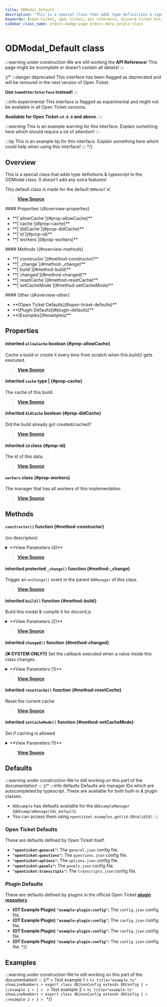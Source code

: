 ```yaml
---
title: ODModal_Default
description: "This is a special class that adds type definitions & typescript to the ODModal class. It doesn't add any extra features!"
keywords: [open-ticket, open ticket, api reference, discord ticket bot, class]
sidebar_class_name: otdocs-badge-page otdocs-meta-purple-class
---
```

<head>
    <link rel="apple-touch-icon" href="/img/logo_vertical.png"/>
</head>

# ODModal_Default <M color="purple">class</M>

:::warning under construction
We are still working the **API Reference**! This page might be incomplete or doesn't contain all details!
:::

{/*
:::danger deprecated
This interface has been flagged as deprecated and will be removed in the next version of Open Ticket.

**Use `SomeOtherInterface` instead!**
:::

:::info experimental
This interface is flagged as experimental and might not be available in all Open Ticket versions.

**Available for Open Ticket `v4.0.0` and above.**
:::

:::warning
This is an example warning for this interface. Explain something here which should require a lot of attention!
:::

:::tip
This is an example tip for this interface. Explain something here which could help when using this interface!
:::
*/}

## Overview
This is a special class that adds type definitions & typescript to the ODModal class.
It doesn't add any extra features!

This default class is made for the default `ODModal`'s!

> [**View Source**](https://otgithub.dj-dj.be/tree/main/src/core/api/defaults/builder.ts#L530)

<FlexHorizontal>
<div style={{width:"30%"}}>
    #### Properties \{#overview-properties}
    <ul>
        <li>**[`allowCache`](#prop-allowCache)**</li>
        <li>**[`cache`](#prop-cache)**</li>
        <li>**[`didCache`](#prop-didCache)**</li>
        <li>**[`id`](#prop-id)**</li>
        <li>**[`workers`](#prop-workers)**</li>
    </ul>
</div>
<div style={{width:"30%"}}>
    #### Methods \{#overview-methods}
    <ul>
        <li>**[`constructor`](#method-constructor)**</li>
        <li>**[`_change`](#method-_change)**</li>
        <li>**[`build`](#method-build)**</li>
        <li>**[`changed`](#method-changed)**</li>
        <li>**[`resetCache`](#method-resetCache)**</li>
        <li>**[`setCacheMode`](#method-setCacheMode)**</li>
    </ul>
</div>
<div style={{width:"30%"}}>
    #### Other \{#overview-other}
    <ul>
        <li>**[Open Ticket Defaults](#open-ticket-defaults)**</li>
        <li>**[Plugin Defaults](#plugin-defaults)**</li>
        <li>**[Examples](#examples)**</li>
    </ul>
</div>
</FlexHorizontal>

## Properties
<Divider></Divider>
#### <C color="red">inherited</C> `allowCache` <M color="red">boolean</M> <ApiBlock><ApiUrl url="js:boolean" label="boolean"/></ApiBlock> \{#prop-allowCache}
Cache a build or create it every time from scratch when this.build() gets executed.

> [**View Source**](https://otgithub.dj-dj.be/tree/main/src/core/api/modules/builder.ts#L20)

<Divider></Divider>
#### <C color="brown">inherited</C> `cache` <M color="brown">type</M> <ApiBlock><ApiUrl url="js:null" label="null"/>|<ApiUrl url="interface:ODModalBuildResult" label="api.ODModalBuildResult"/></ApiBlock> \{#prop-cache}
The cache of this build.

> [**View Source**](https://otgithub.dj-dj.be/tree/main/src/core/api/modules/builder.ts#L24)

<Divider></Divider>
#### <C color="red">inherited</C> `didCache` <M color="red">boolean</M> <ApiBlock><ApiUrl url="js:boolean" label="boolean"/></ApiBlock> \{#prop-didCache}
Did the build already got created/cached?

> [**View Source**](https://otgithub.dj-dj.be/tree/main/src/core/api/modules/builder.ts#L22)

<Divider></Divider>
#### <C color="purple">inherited</C> `id` <M color="purple">class</M> <ApiBlock><ApiUrl url="class:ODId" label="api.ODId"/></ApiBlock> \{#prop-id}
The id of this data.

> [**View Source**](https://otgithub.dj-dj.be/tree/main/src/core/api/modules/base.ts#L172)

<Divider></Divider>
#### `workers` <M color="purple">class</M> <ApiBlock><ApiUrl url="class:ODWorkerManager_Default" label="api.ODWorkerManager_Default"/></ApiBlock> \{#prop-workers}
The manager that has all workers of this implementation

> [**View Source**](https://otgithub.dj-dj.be/tree/main/src/core/api/defaults/builder.ts#L531)

<Divider></Divider>

## Methods
<Divider></Divider>
#### `constructor()` <M color="orange">function</M> <ApiBlock><ApiUrl url="class:ODModal_Default" label="api.ODModal_Default"/></ApiBlock> \{#method-constructor}
(no description)

<details>
<summary>**View Parameters (4)**</summary>
- **`id`:** <M color="brown">type</M> <ApiBlock><ApiUrl url="type:ODValidId" label="api.ODValidId"/></ApiBlock> - Parameter Description Lorem Ipsum.
- **`callback`:** <M color="brown">type</M> <ApiBlock><ApiUrl url="type:ODWorkerCallback" label="api.ODWorkerCallback"/></ApiBlock> - Parameter Description Lorem Ipsum.
- **`priority`:** <M color="green">number</M> <ApiBlock><ApiUrl url="js:number" label="number"/></ApiBlock> - Parameter Description Lorem Ipsum.
- **`callbackId`:** <M color="brown">type</M> <ApiBlock><ApiUrl url="type:ODValidId" label="api.ODValidId"/></ApiBlock> - Parameter Description Lorem Ipsum.
</details>

> [**View Source**](https://otgithub.dj-dj.be/tree/main/src/core/api/modules/builder.ts#L26)

<Divider></Divider>
#### <C color="orange">inherited</C> <C color="orange">protected</C> `_change()` <M color="orange">function</M> <ApiBlock><ApiUrl url="js:void" label="void"/></ApiBlock> \{#method-_change}
Trigger an `onChange()` event in the parent `ODManager` of this class.



> [**View Source**](https://otgithub.dj-dj.be/tree/main/src/core/api/modules/base.ts#L108)

<Divider></Divider>
#### <C color="orange">inherited</C> `build()` <M color="orange">function</M> <ApiBlock><ApiUrl url="js:promise" label="Promise"/></ApiBlock> \{#method-build}
Build this modal & compile it for discord.js

<details>
<summary>**View Parameters (2)**</summary>
- **`source`:** <M color="brown">type</M> <ApiBlock>Source</ApiBlock> - Parameter Description Lorem Ipsum.
- **`params`:** <M color="brown">type</M> <ApiBlock>Params</ApiBlock> - Parameter Description Lorem Ipsum.
</details>

> [**View Source**](https://otgithub.dj-dj.be/tree/main/src/core/api/modules/builder.ts#L1208)

<Divider></Divider>
#### <C color="orange">inherited</C> `changed()` <M color="orange">function</M> <ApiBlock><ApiUrl url="js:void" label="void"/></ApiBlock> \{#method-changed}
**(❌ SYSTEM ONLY!!)** Set the callback executed when a value inside this class changes.

<details>
<summary>**View Parameters (1)**</summary>
- **`callback`:** <M color="brown">type</M> <ApiBlock><ApiUrl url="js:null" label="null"/>|(() => <ApiUrl url="js:void" label="void"/>)</ApiBlock> - Parameter Description Lorem Ipsum.
</details>

> [**View Source**](https://otgithub.dj-dj.be/tree/main/src/core/api/modules/base.ts#L119)

<Divider></Divider>
#### <C color="orange">inherited</C> `resetCache()` <M color="orange">function</M> <ApiBlock><ApiUrl url="class:ODModal_Default" label="api.ODModal_Default"/></ApiBlock> \{#method-resetCache}
Reset the current cache



> [**View Source**](https://otgithub.dj-dj.be/tree/main/src/core/api/modules/builder.ts#L39)

<Divider></Divider>
#### <C color="orange">inherited</C> `setCacheMode()` <M color="orange">function</M> <ApiBlock><ApiUrl url="class:ODModal_Default" label="api.ODModal_Default"/></ApiBlock> \{#method-setCacheMode}
Set if caching is allowed

<details>
<summary>**View Parameters (1)**</summary>
- **`allowed`:** <M color="red">boolean</M> <ApiBlock><ApiUrl url="js:boolean" label="boolean"/></ApiBlock> - Parameter Description Lorem Ipsum.
</details>

> [**View Source**](https://otgithub.dj-dj.be/tree/main/src/core/api/modules/builder.ts#L33)

<Divider></Divider>

## Defaults
:::warning under construction
We're still working on this part of the documentation!
:::
{/*
:::info defaults
Defaults are manager IDs which are autocompleted by typescript. These are available for both built-in & plugin classes.
- `ODExample` has defaults available for the `ODExampleManager` (`ODExampleManagerIds_Default`).
- You can access them using `openticket.examples.get(id:ODValidId)`.
:::

### Open Ticket Defaults
These are defaults defined by Open Ticket itself.
- **`"openticket:general"`:** The `general.json` config file.
- **`"openticket:questions"`:** The `questions.json` config file.
- **`"openticket:options"`:** The `options.json` config file.
- **`"openticket:panels"`:** The `panels.json` config file.
- **`"openticket:transcripts"`:** The `transcripts.json` config file.

### Plugin Defaults
These are defaults defined by plugins in the official Open Ticket [**plugin repository**](https://odplugins.dj-dj.be/tree/main/open-ticket).
- <C color="blue">**(OT Example Plugin)**</C> **`"example-plugin:config"`:** The `config.json` config file.
- <C color="blue">**(OT Example Plugin)**</C> **`"example-plugin:config"`:** The `config.json` config file.
- <C color="blue">**(OT Example Plugin)**</C> **`"example-plugin:config"`:** The `config.json` config file.
- <C color="blue">**(OT Example Plugin)**</C> **`"example-plugin:config"`:** The `config.json` config file.
*/}

## Examples
:::warning under construction
We're still working on this part of the documentation!
:::
{/*
<Tabs>
    <TabItem value="First Example">
    > Test example 1
    > ```ts title="example.ts" showLineNumbers
    > export class ODJsonConfig extends ODConfig {
    >     //example 1
    > }
    > ```
    </TabItem>
    <TabItem value="Second Example">
    > Test example 2
    > ```ts title="example.ts" showLineNumbers
    > export class ODJsonConfig extends ODConfig {
    >     //example 2
    > }
    > ```
    </TabItem>
</Tabs>
*/}
